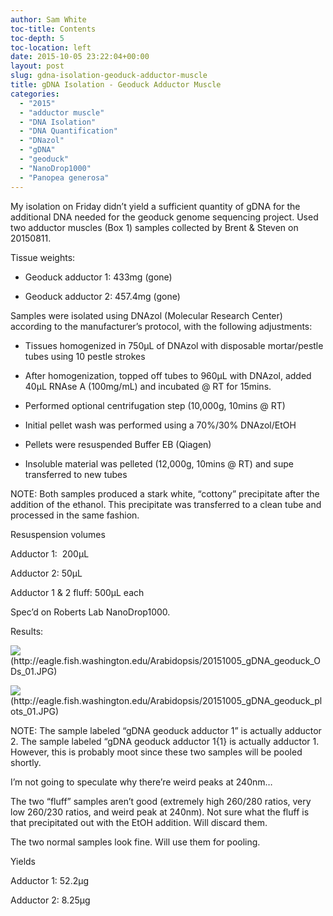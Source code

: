```yaml
---
author: Sam White
toc-title: Contents
toc-depth: 5
toc-location: left
date: 2015-10-05 23:22:04+00:00
layout: post
slug: gdna-isolation-geoduck-adductor-muscle
title: gDNA Isolation - Geoduck Adductor Muscle
categories:
  - "2015"
  - "adductor muscle"
  - "DNA Isolation"
  - "DNA Quantification"
  - "DNazol"
  - "gDNA"
  - "geoduck"
  - "NanoDrop1000"
  - "Panopea generosa"
---
```


My isolation on Friday didn't yield a sufficient quantity of gDNA for the additional DNA needed for the geoduck genome sequencing project. Used two adductor muscles (Box 1) samples collected by Brent & Steven on 20150811.

Tissue weights:




    
  * Geoduck adductor 1: 433mg (gone)

    
  * Geoduck adductor 2: 457.4mg (gone)





Samples were isolated using DNAzol (Molecular Research Center) according to the manufacturer’s protocol, with the following adjustments:




    
  * Tissues homogenized in 750μL of DNAzol with disposable mortar/pestle tubes using 10 pestle strokes

    
  * After homogenization, topped off tubes to 960μL with DNAzol, added 40μL RNAse A (100mg/mL) and incubated @ RT for 15mins.

    
  * Performed optional centrifugation step (10,000g, 10mins @ RT)

    
  * Initial pellet wash was performed using a 70%/30% DNAzol/EtOH

    
  * Pellets were resuspended Buffer EB (Qiagen)

    
  * Insoluble material was pelleted (12,000g, 10mins @ RT) and supe transferred to new tubes



NOTE: Both samples produced a stark white, "cottony" precipitate after the addition of the ethanol. This precipitate was transferred to a clean tube and processed in the same fashion.



Resuspension volumes

Adductor 1:  200μL

Adductor 2: 50μL

Adductor 1 & 2 fluff: 500μL each



Spec’d on Roberts Lab NanoDrop1000.

Results:

![](https://eagle.fish.washington.edu/Arabidopsis/20151005_gDNA_geoduck_ODs_01.JPG)(http://eagle.fish.washington.edu/Arabidopsis/20151005_gDNA_geoduck_ODs_01.JPG)

![](https://eagle.fish.washington.edu/Arabidopsis/20151005_gDNA_geoduck_plots_01.JPG)(http://eagle.fish.washington.edu/Arabidopsis/20151005_gDNA_geoduck_plots_01.JPG)



NOTE: The sample labeled "gDNA geoduck adductor 1" is actually adductor 2. The sample labeled "gDNA geoduck adductor 1{1} is actually adductor 1. However, this is probably moot since these two samples will be pooled shortly.

I'm not going to speculate why there're weird peaks at 240nm...

The two "fluff" samples aren't good (extremely high 260/280 ratios, very low 260/230 ratios, and weird peak at 240nm). Not sure what the fluff is that precipitated out with the EtOH addition. Will discard them.

The two normal samples look fine. Will use them for pooling.

Yields

Adductor 1: 52.2μg

Adductor 2: 8.25μg

